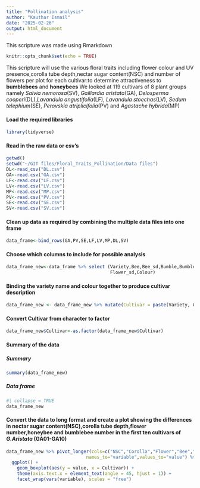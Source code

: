 ---
title: "Pollination analysis"
author: "Kauthar Ismail"
date: "2025-02-26"
output: html_document
---
 This scripture was made using Rmarkdown
```{r setup, include=FALSE}
knitr::opts_chunk$set(echo = TRUE)
```

This scripture will use the various floral traits including flower colour and UV presence,corolla tube depth,nectar sugar content(NSC) and number of flowers per plot for each cultivar:to determine attractiveness to **bumblebees** and **honeybees**
We looked at 119 cultivars of 8 plant groups namely *Salvia  nemorosa*(SV), *Gaillardia  aristata*(GA), *Delosperma  cooperi*(DL),*Lavandula  angustifolia*(LF), *Lavandula   stoechas*(LV), *Sedum   telephium*(SE), *Perovskia   atriplicifolia*(PV) and *Agastache hybrida*(MP)

#### Load the required libraries 

```{r}
library(tidyverse)
```

#### Read in the raw data or csv's

```{r}
getwd()
setwd("~/GIT files/Floral_Traits_Pollination/Data files")
DL<-read_csv("DL.csv")
GA<-read.csv("GA.csv")
LF<-read.csv("LF.csv")
LV<-read.csv("LV.csv")
MP<-read.csv("MP.csv")
PV<-read.csv("PV.csv")
SE<-read.csv("SE.csv")
SV<-read.csv("SV.csv")
```

#### Clean up data as required by combining the multiple data files into one frame

```{r}
data_frame<-bind_rows(GA,PV,SE,LF,LV,MP,DL,SV)
```

#### Choose which columns to include for possible analysis 

```{r}
data_frame_new<-data_frame %>% select (Variety,Bee,Bee_sd,Bumble,Bumble_sd,NSC,NSC_sd,Corolla,Corolla_sd,Flower,
                                       Flower_sd,Colour)
```

#### Binding the variety name and colour together to produce cultivar description

```{r}
data_frame_new <- data_frame_new %>% mutate(Cultivar = paste(Variety, Colour, sep = " "))
```

#### Convert Cultivar from character to factor 

```{r}
data_frame_new$Cultivar<-as.factor(data_frame_new$Cultivar)
```
  
#### Summary of the data {.tabset}

##### Summary
```{r}
summary(data_frame_new)

```

##### Data frame
```{r}
#| collapse = TRUE
data_frame_new
```
####

#### Convert the data to long format and create a plot showing the differences in nectar sugar content(NSC),corolla tube depth,flower number,honeybee and bumblebee number in the first ten cultivars of *G.Aristata* (GA01-GA10)                     
```{r}
data_frame_new %>% pivot_longer(cols=c("NSC","Corolla","Flower","Bee","Bumble"),
                              names_to="variable",values_to="value") %>% slice_head(n=50) %>%
  ggplot() +
    geom_boxplot(aes(y = value, x = Cultivar)) +
    theme(axis.text.x = element_text(angle = 45, hjust = 1)) +
    facet_wrap(vars(variable), scales = "free")

```



